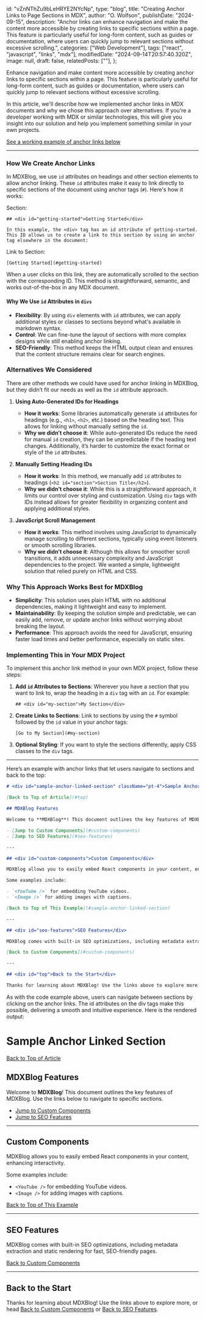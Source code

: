   id: "vZnNThZu9bLeHRYE2NYcNp",
  type: "blog",
  title: "Creating Anchor Links to Page Sections in MDX",
  author: "O. Wolfson",
  publishDate: "2024-09-15",
  description:
    "Anchor links can enhance navigation and make the content more accessible by creating links to specific sections within a page. This feature is particularly useful for long-form content, such as guides or documentation, where users can quickly jump to relevant sections without excessive scrolling.",
  categories: ["Web Development"],
  tags: ["react", "javascript", "links", "mdx"],
  modifiedDate: "2024-09-14T20:57:40.320Z",
  image: null,
  draft: false,
  relatedPosts: [""],
};

Enhance navigation and make content more accessible by creating anchor links to specific sections within a page. This feature is particularly useful for long-form content, such as guides or documentation, where users can quickly jump to relevant sections without excessive scrolling.

In this article, we'll describe how we implemented anchor links in MDX documents and why we chose this approach over alternatives. If you're a developer working with MDX or similar technologies, this will give you insight into our solution and help you implement something similar in your own projects.

[See a working example of anchor links below](#sample-anchor-linked-section)

---

### How We Create Anchor Links

In MDXBlog, we use `id` attributes on headings and other section elements to allow anchor linking. These `id` attributes make it easy to link directly to specific sections of the document using anchor tags (`#`). Here's how it works:

Section:

```mdx
## <div id="getting-started">Getting Started</div>

In this example, the <div> tag has an id attribute of getting-started. This ID allows us to create a link to this section by using an anchor tag elsewhere in the document:
```

Link to Section:

```mdx
[Getting Started](#getting-started)
```

When a user clicks on this link, they are automatically scrolled to the section with the corresponding ID. This method is straightforward, semantic, and works out-of-the-box in any MDX document.

#### Why We Use `id` Attributes in `divs`

- **Flexibility**: By using `div` elements with `id` attributes, we can apply additional styles or classes to sections beyond what's available in markdown syntax.
- **Control**: We can fine-tune the layout of sections with more complex designs while still enabling anchor linking.
- **SEO-Friendly**: This method keeps the HTML output clean and ensures that the content structure remains clear for search engines.

### Alternatives We Considered

There are other methods we could have used for anchor linking in MDXBlog, but they didn’t fit our needs as well as the `id` attribute approach.

1. **Using Auto-Generated IDs for Headings**

   - **How it works**: Some libraries automatically generate `id` attributes for headings (e.g., `<h1>`, `<h2>`, etc.) based on the heading text. This allows for linking without manually setting the `id`.
   - **Why we didn’t choose it**: While auto-generated IDs reduce the need for manual `id` creation, they can be unpredictable if the heading text changes. Additionally, it’s harder to customize the exact format or style of the `id` attributes.

2. **Manually Setting Heading IDs**

   - **How it works**: In this method, we manually add `id` attributes to headings (`<h2 id="section">Section Title</h2>`).
   - **Why we didn’t choose it**: While this is a straightforward approach, it limits our control over styling and customization. Using `div` tags with IDs instead allows for greater flexibility in organizing content and applying additional styles.

3. **JavaScript Scroll Management**
   - **How it works**: This method involves using JavaScript to dynamically manage scrolling to different sections, typically using event listeners or smooth scrolling libraries.
   - **Why we didn’t choose it**: Although this allows for smoother scroll transitions, it adds unnecessary complexity and JavaScript dependencies to the project. We wanted a simple, lightweight solution that relied purely on HTML and CSS.

### Why This Approach Works Best for MDXBlog

- **Simplicity**: This solution uses plain HTML with no additional dependencies, making it lightweight and easy to implement.
- **Maintainability**: By keeping the solution simple and predictable, we can easily add, remove, or update anchor links without worrying about breaking the layout.
- **Performance**: This approach avoids the need for JavaScript, ensuring faster load times and better performance, especially on static sites.

### Implementing This in Your MDX Project

To implement this anchor link method in your own MDX project, follow these steps:

1. **Add `id` Attributes to Sections**: Wherever you have a section that you want to link to, wrap the heading in a `div` tag with an `id`. For example:

   ```mdx
   ## <div id="my-section">My Section</div>
   ```

2. **Create Links to Sections**: Link to sections by using the `#` symbol followed by the `id` value in your anchor tags:

   ```mdx
   [Go to My Section](#my-section)
   ```

3. **Optional Styling**: If you want to style the sections differently, apply CSS classes to the `div` tags.

---

Here’s an example with anchor links that let users navigate to sections and back to the top:

```md
# <div id="sample-anchor-linked-section" className="pt-4">Sample Anchor Linked Section</div>

[Back to Top of Article](#top)

## MDXBlog Features

Welcome to **MDXBlog**! This document outlines the key features of MDXBlog. Use the links below to navigate to specific sections.

- [Jump to Custom Components](#custom-components)
- [Jump to SEO Features](#seo-features)

---

## <div id="custom-components">Custom Components</div>

MDXBlog allows you to easily embed React components in your content, enhancing interactivity.

Some examples include:

- `<YouTube />` for embedding YouTube videos.
- `<Image />` for adding images with captions.

[Back to Top of This Example](#sample-anchor-linked-section)

---

## <div id="seo-features">SEO Features</div>

MDXBlog comes with built-in SEO optimizations, including metadata extraction and static rendering for fast, SEO-friendly pages.

[Back to Custom Components](#custom-components)

---

## <div id="top">Back to the Start</div>

Thanks for learning about MDXBlog! Use the links above to explore more, or head [Back to Custom Components](#custom-components) or [Back to SEO Features](#seo-features).
```

As with the code example above, users can navigate between sections by clicking on the anchor links. The id attributes on the div tags make this possible, delivering a smooth and intuitive experience. Here is the rendered output:

# <div id="sample-anchor-linked-section" className="pt-4">Sample Anchor Linked Section</div>

[Back to Top of Article](#top)

## MDXBlog Features

Welcome to **MDXBlog**! This document outlines the key features of MDXBlog. Use the links below to navigate to specific sections.

- [Jump to Custom Components](#custom-components)
- [Jump to SEO Features](#seo-features)

---

## <div id="custom-components">Custom Components</div>

MDXBlog allows you to easily embed React components in your content, enhancing interactivity.

Some examples include:

- `<YouTube />` for embedding YouTube videos.
- `<Image />` for adding images with captions.

[Back to Top of This Example](#sample-anchor-linked-section)

---

## <div id="seo-features">SEO Features</div>

MDXBlog comes with built-in SEO optimizations, including metadata extraction and static rendering for fast, SEO-friendly pages.

[Back to Custom Components](#custom-components)

---

## <div id="top">Back to the Start</div>

Thanks for learning about MDXBlog! Use the links above to explore more, or head [Back to Custom Components](#custom-components) or [Back to SEO Features](#seo-features).
